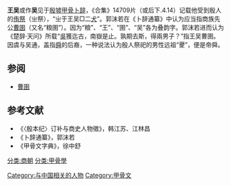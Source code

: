 {{CJK-New-Char|37A2|ver=A}}
'''王吴'''或作'''吴'''见于[[殷墟|殷墟]][[甲骨文|甲骨]][[卜辞|卜辞]]，《合集》14709片（或后下.4.14）记载他受到殷人的[[侑祭|侑祭]]（㞢祭），“㞢于王吴□二[[狗|犬]]”。郭沫若在《卜辞通纂》中认为应当指商族先公[[曹圉|曹圉]]（又名“粮圉”）。因为“粮”、“王”、“圉”、“吴”各为叠韵字。郭沫若进而认为《楚辞·天问》所载“<u>吳</u>獲迄古，南嶽是止。孰期去斯，得兩男子？”指王吴曹圉。因虞与吴通，盖指[[舜|舜]]的后裔，一种说法认为殷人祭祀的男性远祖“夒”，便是帝舜。

== 参阅 ==

* [[曹圉|曹圉]]

== 参考文献 ==

* 《〈殷本纪〉订补与商史人物徵》，韩江苏、江林昌
* 《卜辞通纂》，郭沫若
* 《甲骨文字典》，徐中舒

{{商朝君主}}
{{历史小作品}}

[[分类:商朝|分类:商朝]]
[[分类:甲骨學|分类:甲骨學]]
[[Category:与中国相关的人物|Category:与中国相关的人物]]
[[Category:甲骨文|Category:甲骨文]]